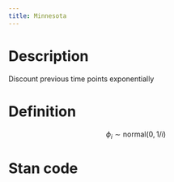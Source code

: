 ```yaml
---
title: Minnesota
---
```


# Description

Discount previous time points exponentially

# Definition

$$
\phi_i \sim \text{normal}(0, 1/i)
$$


# Stan code
